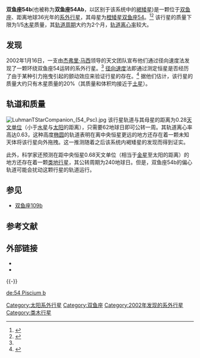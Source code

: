 {{Infobox Planet
| bgcolour = #A0B0FF
| image = [[File:54_Piscium_b_(Celestia).jpg|250px]]
| caption = Celestia所制作的双鱼座54b想象图
| name = 双鱼座54b
| parent star = yes
| star = 双鱼座54
| planet = 
| constell = 双鱼座
| distance = 36.2 ± 0.3光年
| RA = {{RA|00|39|21.8}}
| DEC = {{DEC|+21|15|01.7}}
| class = K0V
| discovery = yes
| discovery_ref = 
| discoverer = R·保罗·巴特尔、黛博拉·费舍尔和杰弗里·马西
| discovered = 2002年1月16日
| discovery_method = 径向速度法
| semimajor = 0.296±0.017天文单位
| semiminor = 
| orbital_circ = 
| eccentricity = 0.618±0.051
| period = 62.206±0.021地球日
| inclination = 
| long_periastron = 233.3±7.4°
| time_periastron = 2,452,189.83±0.68儒略日
| semi-amp = 16.1±1.2m/s
| physical_characteristics = yes
| mean_radius = 
| density = 
| surface_grav = 
| mass = 0.227±0.023倍木星质量
| single_temperature = ~404K
| magnitude = 5.8
}}

'''双鱼座54b'''(也被称为'''双鱼座54Ab'''，以区别于该系统中的[[褐矮星|褐矮星]])是一颗位于[[双鱼座|双鱼座]]、距离地球36光年的[[系外行星|系外行星]]，其母星为[[橙矮星|橙矮星]][[双鱼座54|双鱼座54]]。<ref>{{cite journal | url=http://www.iop.org/EJ/article/0004-637X/646/1/505/64046.html | author=Butler ''et al.'' | title=Catalog of Nearby Exoplanets | journal=The [[Astrophysical_Journal|Astrophysical Journal]] | volume=646 | issue=1 | pages=505–522 | year=2006 | doi=10.1086/504701 | access-date=2009-06-21 | archive-date=2019-12-07 | archive-url=https://web.archive.org/web/20191207150418/http://www.iop.org/EJ/article/0004-637X/646/1/505/64046.html | dead-url=no }}</ref><ref name="Fischer">{{cite journal | url=http://www.iop.org/EJ/article/0004-637X/590/2/1081/57495.html | author=Fischer ''et al.'' | title=A Sub-Saturn Mass Planet Orbiting HD 3651 | journal=The [[Astrophysical_Journal|Astrophysical Journal]] | volume=590 | issue=2 | year=2003 | pages=1081–1087 | doi=10.1086/375027 }}</ref> 该行星的质量下限为1/5[[木星|木星]]质量，其[[轨道周期|轨道周期]]大约为2个月，[[轨道离心率|轨道离心率]]较大。

==发现==
2002年1月16日，一支由[[杰弗里·马西|杰弗里·马西]]领导的天文团队宣布他们通过径向速度法发现了一颗环绕双鱼座54运转的系外行星。<ref name="Fischer" /> [[径向速度|径向速度]]法即通过测定恒星是否经历了由于某种引力拖曳引起的颤动效应来验证行星的存在。<ref>{{cite web |url=http://www.hao.ucar.edu/public/research/stare/search.html |title=Search for Exoplanets |accessdate=2009-01-18 |work=Stellar Astrophysics and Research on Exoplanets (STARE) Project |publisher=High Altitude Observatory - University Corporation for Atmospheric Research |date=2005 |deadurl=yes |archiveurl=https://web.archive.org/web/20090328061922/http://www.hao.ucar.edu/public/research/stare/search.html |archivedate=2009-03-28 }}</ref> 据他们估计，该行星的质量大约只有木星质量的20%（其质量和体积均接近于[[土星|土星]]）。

==轨道和质量==
[[Image:LuhmanTStarCompanion_(54_Psc).jpg|thumb]]
该行星轨道与其母星的距离为0.28[[天文单位|天文单位]]（小于[[水星|水星]]与[[太阳|太阳]]的距离），只需要62地球日即可公转一周。其轨道离心率高达0.63，这种高度[[椭圆|椭圆]]的轨道表明在离中央恒星更远的地方还存在着一颗未知天体将该行星向外拖拽。这一推测随着之后该系统内褐矮星的发现而得到证实。

此外，科学家还预测在距中央恒星0.68天文单位（相当于[[金星|金星]]至太阳的距离）的地方还存在着一颗[[类地行星|类地行星]]，其公转周期为240地球日。但是，双鱼座54b的偏心轨道可能会扰动这颗行星的轨道运行。

==参见==
* [[双鱼座109b|双鱼座109b]]

==参考文献==
{{Reflist|2}}

==外部链接==
* {{cite web |url=http://www.solstation.com/stars2/54psc.htm |title=54 Piscium |accessdate=2008-06-27 |work=SolStation |archive-date=2008-04-30 |archive-url=https://web.archive.org/web/20080430025822/http://www.solstation.com/stars2/54psc.htm |dead-url=no }}
* {{cite web |url=http://www.extrasolar.net/planettour.asp?StarCatId=normal&PlanetId=241 |title=54 Piscium b |accessdate=2008-06-27 |work=Extrasolar Visions |deadurl=yes |archiveurl=https://web.archive.org/web/20101103040937/http://extrasolar.net/planettour.asp?StarCatID=normal&PlanetID=241 |archivedate=2010-11-03 }}
{{-}}
{{Sky|00|39|21.8|+|21|15|01.7|36.2}}
[[Category:太阳系外行星|Category:太阳系外行星]]
[[Category:双鱼座|Category:双鱼座]]
[[Category:2002年发现的系外行星|Category:2002年发现的系外行星]]
[[Category:类木行星|Category:类木行星]]

[[de:54_Piscium_b|de:54 Piscium b]]